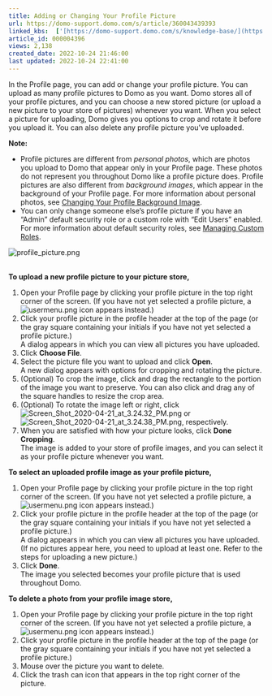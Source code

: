 ```yaml
---
title: Adding or Changing Your Profile Picture
url: https://domo-support.domo.com/s/article/360043439393
linked_kbs:  ['[https://domo-support.domo.com/s/knowledge-base/](https://domo-support.domo.com/s/knowledge-base/)', '[https://domo-support.domo.com/s/](https://domo-support.domo.com/s/)', '[https://domo-support.domo.com/s/topic/0TO5w000000ZamsGAC](https://domo-support.domo.com/s/topic/0TO5w000000ZamsGAC)', '[https://domo-support.domo.com/s/topic/0TO5w000000ZaoLGAS](https://domo-support.domo.com/s/topic/0TO5w000000ZaoLGAS)', '[https://domo-support.domo.com/s/article/360043439433](https://domo-support.domo.com/s/article/360043439433)', '[https://domo-support.domo.com/s/article/360043438973](https://domo-support.domo.com/s/article/360043438973)', '[https://domo-support.domo.com/s/article/360043439393](https://domo-support.domo.com/s/article/360043439393)', '[https://domo-support.domo.com/s/topic/0TO5w000000ZaoLGAS/user-profile](https://domo-support.domo.com/s/topic/0TO5w000000ZaoLGAS/user-profile)', '[https://domo-support.domo.com/s/article/360043429933](https://domo-support.domo.com/s/article/360043429933)', '[https://domo-support.domo.com/s/article/360043429953](https://domo-support.domo.com/s/article/360043429953)', '[https://domo-support.domo.com/s/article/360042925494](https://domo-support.domo.com/s/article/360042925494)', '[https://domo-support.domo.com/s/article/360043429913](https://domo-support.domo.com/s/article/360043429913)', '[https://domo-support.domo.com/s/article/4408174643607](https://domo-support.domo.com/s/article/4408174643607)', '[https://domo-support.domo.com/s/login/](https://domo-support.domo.com/s/login/)']
article_id: 000004396
views: 2,138
created_date: 2022-10-24 21:46:00
last updated: 2022-10-24 22:41:00
---
```




In the Profile page, you can add or change your profile picture. You can upload as many profile pictures to Domo as you want. Domo stores all of your profile pictures, and you can choose a new stored picture (or upload a new picture to your store of pictures) whenever you want. When you select a picture for uploading, Domo gives you options to crop and rotate it before you upload it. You can also delete any profile picture you've uploaded.




 


**Note:**


* Profile pictures are different from *personal photos*, which are photos you upload to Domo that appear only in your Profile page. These photos do not represent you throughout Domo like a profile picture does. Profile pictures are also different from *background images*, which appear in the background of your Profile page. For more information about personal photos, see [Changing Your Profile Background Image](/s/article/360043439433 "Managing Your Personal Photos").
* You can only change someone else's profile picture if you have an "Admin" default security role or a custom role with "Edit Users" enabled. For more information about default security roles, see [Managing Custom Roles](/s/article/360043438973 "Security Role Reference").


![profile_picture.png](profile_picture.png)  
  






**To upload a new profile picture to your picture store,**


1. Open your Profile page by clicking your profile picture in the top right corner of the screen. (If you have not yet selected a profile picture, a ![usermenu.png](usermenu.png) icon appears instead.)
2. Click your profile picture in the profile header at the top of the page (or the gray square containing your initials if you have not yet selected a profile picture.)  
 A dialog appears in which you can view all pictures you have uploaded.
3. Click **Choose File**.
4. Select the picture file you want to upload and click **Open**.  
 A new dialog appears with options for cropping and rotating the picture.
5. (Optional) To crop the image, click and drag the rectangle to the portion of the image you want to preserve. You can also click and drag any of the square handles to resize the crop area.
6. (Optional) To rotate the image left or right, click ![Screen_Shot_2020-04-21_at_3.24.32_PM.png](Screen_Shot_2020-04-21_at_3.24.32_PM.png) or ![Screen_Shot_2020-04-21_at_3.24.38_PM.png](Screen_Shot_2020-04-21_at_3.24.38_PM.png), respectively.
7. When you are satisfied with how your picture looks, click **Done Cropping**.  
 The image is added to your store of profile images, and you can select it as your profile picture whenever you want.


**To select an uploaded profile image as your profile picture,**


1. Open your Profile page by clicking your profile picture in the top right corner of the screen. (If you have not yet selected a profile picture, a ![usermenu.png](usermenu.png) icon appears instead.)
2. Click your profile picture in the profile header at the top of the page (or the gray square containing your initials if you have not yet selected a profile picture.)  
 A dialog appears in which you can view all pictures you have uploaded. (If no pictures appear here, you need to upload at least one. Refer to the steps for uploading a new picture.)
3. Click **Done**.  
 The image you selected becomes your profile picture that is used throughout Domo.


**To delete a photo from your profile image store,**


1. Open your Profile page by clicking your profile picture in the top right corner of the screen. (If you have not yet selected a profile picture, a ![usermenu.png](usermenu.png) icon appears instead.)
2. Click your profile picture in the profile header at the top of the page (or the gray square containing your initials if you have not yet selected a profile picture.)
3. Mouse over the picture you want to delete.
4. Click the trash can icon that appears in the top right corner of the picture.
